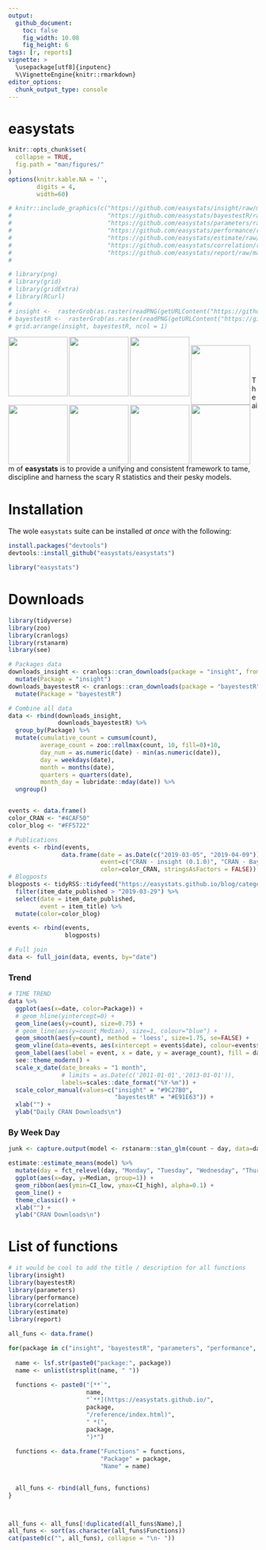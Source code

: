 ```yaml
---
output: 
  github_document:
    toc: false
    fig_width: 10.08
    fig_height: 6
tags: [r, reports]
vignette: >
  \usepackage[utf8]{inputenc}
  %\VignetteEngine{knitr::rmarkdown}
editor_options: 
  chunk_output_type: console
---
```


# easystats

```r
knitr::opts_chunk$set(
  collapse = TRUE,
  fig.path = "man/figures/"
)
options(knitr.kable.NA = '',
        digits = 4,
        width=60)
```

```r
# knitr::include_graphics(c("https://github.com/easystats/insight/raw/master/man/figures/logo.png",
#                           "https://github.com/easystats/bayestestR/raw/master/man/figures/logo.png",
#                           "https://github.com/easystats/parameters/raw/master/man/figures/logo.png",
#                           "https://github.com/easystats/performance/raw/master/man/figures/logo.png",
#                           "https://github.com/easystats/estimate/raw/master/man/figures/logo.png",
#                           "https://github.com/easystats/correlation/raw/master/man/figures/logo.png",
#                           "https://github.com/easystats/report/raw/master/man/figures/logo.png"))
# 

# library(png)
# library(grid)
# library(gridExtra)
# library(RCurl)
# 
# insight <-  rasterGrob(as.raster(readPNG(getURLContent("https://github.com/easystats/insight/raw/master/man/figures/logo.png"))), interpolate = FALSE)
# bayestestR <-  rasterGrob(as.raster(readPNG(getURLContent("https://github.com/easystats/bayestestR/raw/master/man/figures/logo.png"))), interpolate = FALSE)
# grid.arrange(insight, bayestestR, ncol = 1)
```

<p>
<img src='https://github.com/easystats/insight/raw/master/man/figures/logo.png' align="left" height="120" />&nbsp;
<img src='https://github.com/easystats/bayestestR/raw/master/man/figures/logo.png' align="left" height="120" />&nbsp;
<img src='https://github.com/easystats/parameters/raw/master/man/figures/logo.png' align="left" height="120" />&nbsp;
<img src='https://github.com/easystats/performance/raw/master/man/figures/logo.png' align="left" height="120" />&nbsp;
<img src='https://github.com/easystats/estimate/raw/master/man/figures/logo.png' align="left" height="120" />&nbsp;
<img src='https://github.com/easystats/correlation/raw/master/man/figures/logo.png' align="left" height="120" />&nbsp;
<img src='https://github.com/easystats/see/raw/master/man/figures/logo.png' align="left" height="120" />&nbsp;
<img src='https://github.com/easystats/report/raw/master/man/figures/logo.png' align="left" height="120" />&nbsp;
</p>

<p><br /><br /></p>

The aim of **easystats** is to provide a unifying and consistent framework to tame, discipline and harness the scary R statistics and their pesky models.


# Installation

The wole `easystats` suite can be installed *at once* with the following:

```r
install.packages("devtools")
devtools::install_github("easystats/easystats")
```

```r
library("easystats")
```

# Downloads 


```r
library(tidyverse)
library(zoo)
library(cranlogs)
library(rstanarm)
library(see)

# Packages data
downloads_insight <- cranlogs::cran_downloads(package = "insight", from = "2019-03-01") %>% 
  mutate(Package = "insight")
downloads_bayestestR <- cranlogs::cran_downloads(package = "bayestestR", from = "2019-04-08") %>% 
  mutate(Package = "bayestestR")

# Combine all data
data <- rbind(downloads_insight,
              downloads_bayestestR) %>% 
  group_by(Package) %>% 
  mutate(cumulative_count = cumsum(count),
         average_count = zoo::rollmax(count, 10, fill=0)+10,
         day_num = as.numeric(date) - min(as.numeric(date)),
         day = weekdays(date),
         month = months(date),
         quarters = quarters(date),
         month_day = lubridate::mday(date)) %>% 
  ungroup()


events <- data.frame()
color_CRAN <- "#4CAF50"
color_blog <- "#FF5722"

# Publications
events <- rbind(events,
               data.frame(date = as.Date(c("2019-03-05", "2019-04-09")), 
                          event=c("CRAN - insight (0.1.0)", "CRAN - BayestestR (0.1.0)"), 
                          color=color_CRAN, stringsAsFactors = FALSE))
# Blogposts
blogposts <- tidyRSS::tidyfeed("https://easystats.github.io/blog/categories/r/index.xml") %>% 
  filter(item_date_published > "2019-03-29") %>% 
  select(date = item_date_published,
         event = item_title) %>% 
  mutate(color=color_blog)

events <- rbind(events,
                blogposts)

# Full join
data <- full_join(data, events, by="date")
```

### Trend
```r
# TIME TREND
data %>% 
  ggplot(aes(x=date, color=Package)) +
  # geom_hline(yintercept=0) +
  geom_line(aes(y=count), size=0.75) +
  # geom_line(aes(y=count_Median), size=1, colour="blue") +
  geom_smooth(aes(y=count), method = 'loess', size=1.75, se=FALSE) +
  geom_vline(data=events, aes(xintercept = events$date), colour=events$color, size=1) +
  geom_label(aes(label = event, x = date, y = average_count), fill = data$color, colour = "white", fontface="bold") +
  see::theme_modern() +
  scale_x_date(date_breaks = "1 month", 
               # limits = as.Date(c('2011-01-01','2013-01-01')),
               labels=scales::date_format("%Y-%m")) +
  scale_color_manual(values=c("insight" = "#9C27B0",
                              "bayestestR" = "#E91E63")) +
  xlab("") +
  ylab("Daily CRAN Downloads\n")
```


### By Week Day
```r
junk <- capture.output(model <- rstanarm::stan_glm(count ~ day, data=data))

estimate::estimate_means(model) %>% 
  mutate(day = fct_relevel(day, "Monday", "Tuesday", "Wednesday", "Thursday", "Friday", "Saturday", "Sunday")) %>% 
  ggplot(aes(x=day, y=Median, group=1)) +
  geom_ribbon(aes(ymin=CI_low, ymax=CI_high), alpha=0.1) +
  geom_line() +
  theme_classic() +
  xlab("") +
  ylab("CRAN Downloads\n")
```


# List of functions



```r
# it would be cool to add the title / description for all functions
library(insight)
library(bayestestR)
library(parameters)
library(performance)
library(correlation)
library(estimate)
library(report)

all_funs <- data.frame()

for(package in c("insight", "bayestestR", "parameters", "performance", "correlation", "estimate", "report")){
  
  name <- lsf.str(paste0("package:", package))
  name <- unlist(strsplit(name, " "))
  
  functions <- paste0("[**`", 
                      name, 
                      "`**](https://easystats.github.io/", 
                      package, 
                      "/reference/index.html)",
                      " *(",
                      package,
                      ")*")
  
  functions <- data.frame("Functions" = functions,
                          "Package" = package,
                          "Name" = name)
  

  all_funs <- rbind(all_funs, functions)
}



all_funs <- all_funs[!duplicated(all_funs$Name),]
all_funs <- sort(as.character(all_funs$Functions))
cat(paste0(c("", all_funs), collapse = "\n- "))
```

